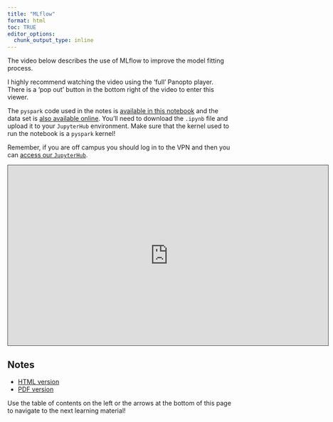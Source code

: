 ```yaml
---
title: "MLflow"
format: html
toc: TRUE
editor_options: 
  chunk_output_type: inline
---
```


The video below describes the use of MLflow to improve the model fitting process.

I highly recommend watching the video using the 'full' Panopto player. There is a 'pop out' button in the bottom right of the video to enter this viewer.

The `pyspark` code used in the notes is <a href = "MLlib_MLflow.ipynb" target = "_blank">available in this notebook</a> and the data set is <a href = "https://www4.stat.ncsu.edu/~online/datasets/bikeDetails.csv" target = "_blank">also available online</a>. You'll need to download the `.ipynb` file and upload it to your `JupyterHub` environment. Make sure that the kernel used to run the notebook is a `pyspark` kernel!

Remember, if you are off campus you should log in to the VPN and then you can [access our `JupyterHub`](https://jhub.cos.ncsu.edu/).

```{=html}
<iframe src="https://ncsu.hosted.panopto.com/Panopto/Pages/Embed.aspx?id=5a833068-5673-49c6-9592-b2a001800d9b&autoplay=false&offerviewer=true&showtitle=true&showbrand=true&captions=false&interactivity=all" height="405" width="720" style="border: 1px solid #464646;" allowfullscreen allow="autoplay" aria-label="Panopto Embedded Video Player" aria-description="12-MLflow" ></iframe>
```

## Notes

- <a href = "12-MLflow.html" target = "_blank">HTML version</a>
- <a href = "PDFs/12-MLflow.pdf" target = "_blank">PDF version</a>


Use the table of contents on the left or the arrows at the bottom of this page to navigate to the next learning material!